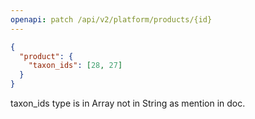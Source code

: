 ```yaml
---
openapi: patch /api/v2/platform/products/{id}
---
```


```json
{
  "product": {
    "taxon_ids": [28, 27]
  }
}
```

taxon_ids type is in Array not in String as mention in doc.
